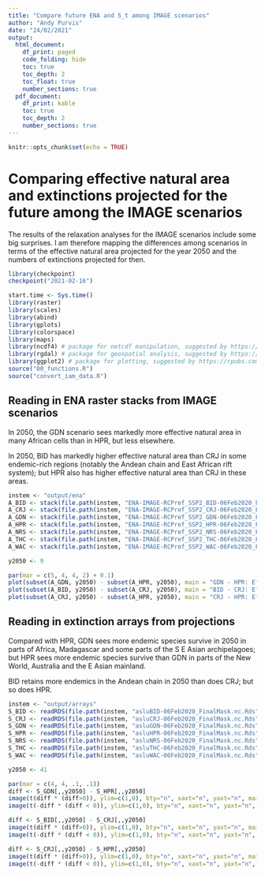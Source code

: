 ```yaml
---
title: "Compare future ENA and S_t among IMAGE scenarios"
author: "Andy Purvis"
date: "24/02/2021"
output:
  html_document: 
    df_print: paged
    code_folding: hide
    toc: true
    toc_depth: 2
    toc_float: true
    number_sections: true
  pdf_document:
    df_print: kable
    toc: true
    toc_depth: 2
    number_sections: true
---
```


```r
knitr::opts_chunk$set(echo = TRUE)
```

# Comparing effective natural area and extinctions projected for the future among the IMAGE scenarios

The results of the relaxation analyses for the IMAGE scenarios include some big surprises. I am therefore mapping the differences among scenarios in terms of the effective natural area projected for the year 2050 and the numbers of extinctions projected for then.

```r
library(checkpoint)
checkpoint("2021-02-16")

start.time <- Sys.time()
library(raster)
library(scales)
library(abind)
library(gplots)
library(colorspace)
library(maps)
library(ncdf4) # package for netcdf manipulation, suggested by https://rpubs.com/boyerag/297592
library(rgdal) # package for geospatial analysis, suggested by https://rpubs.com/boyerag/297592
library(ggplot2) # package for plotting, suggested by https://rpubs.com/boyerag/297592
source("00_functions.R")
source("convert_iam_data.R")
```
## Reading in ENA raster stacks from IMAGE scenarios

In 2050, the GDN scenario sees markedly more effective natural area in many African cells than in HPR, but less elsewhere.

In 2050, BID has markedly higher effective natural area than CRJ in some endemic-rich regions (notably the Andean chain and East African rift system); but HPR also has higher effective natural area than CRJ in these areas. 

```r
instem <- "output/ena"
A_BID <- stack(file.path(instem, "ENA-IMAGE-RCPref_SSP2_BID-06Feb2020_FinalMask.nc"))
A_CRJ <- stack(file.path(instem, "ENA-IMAGE-RCPref_SSP2_CRJ-06Feb2020_FinalMask.nc"))
A_GDN <- stack(file.path(instem, "ENA-IMAGE-RCPref_SSP2_GDN-06Feb2020_FinalMask.nc"))
A_HPR <- stack(file.path(instem, "ENA-IMAGE-RCPref_SSP2_HPR-06Feb2020_FinalMask.nc"))
A_NRS <- stack(file.path(instem, "ENA-IMAGE-RCPref_SSP2_NRS-06Feb2020_FinalMask.nc"))
A_THC <- stack(file.path(instem, "ENA-IMAGE-RCPref_SSP2_THC-06Feb2020_FinalMask.nc"))
A_WAC <- stack(file.path(instem, "ENA-IMAGE-RCPref_SSP2_WAC-06Feb2020_FinalMask.nc"))

y2050 <- 9

par(mar = c(5, 4, 4, 2) + 0.1)
plot(subset(A_GDN, y2050) - subset(A_HPR, y2050), main = "GDN - HPR: Effective natural area in 2050")
plot(subset(A_BID, y2050) - subset(A_CRJ, y2050), main = "BID - CRJ: Effective natural area in 2050")
plot(subset(A_CRJ, y2050) - subset(A_HPR, y2050), main = "CRJ - HPR: Effective natural area in 2050")

```

## Reading in extinction arrays from projections

Compared with HPR, GDN sees more endemic species survive in 2050 in parts of Africa, Madagascar and some parts of the S E Asian archipelagoes; but HPR sees more endemic species survive than GDN in parts of the New World, Australia and the E Asian mainland.

BID retains more endemics in the Andean chain in 2050 than does CRJ; but so does HPR.

```r
instem <- "output/arrays"
S_BID <- readRDS(file.path(instem, "asluBID-06Feb2020_FinalMask.nc.Rds"))
S_CRJ <- readRDS(file.path(instem, "asluCRJ-06Feb2020_FinalMask.nc.Rds"))
S_GDN <- readRDS(file.path(instem, "asluGDN-06Feb2020_FinalMask.nc.Rds"))
S_HPR <- readRDS(file.path(instem, "asluHPR-06Feb2020_FinalMask.nc.Rds"))
S_NRS <- readRDS(file.path(instem, "asluNRS-06Feb2020_FinalMask.nc.Rds"))
S_THC <- readRDS(file.path(instem, "asluTHC-06Feb2020_FinalMask.nc.Rds"))
S_WAC <- readRDS(file.path(instem, "asluWAC-06Feb2020_FinalMask.nc.Rds"))

y2050 <- 41

par(mar = c(4, 4, .1, .1))
diff <- S_GDN[,,y2050] - S_HPR[,,y2050]
image(t(diff * (diff>0)), ylim=c(1,0), bty="n", xaxt="n", yaxt="n", main="GDN has more endemics in 2050 than HPR")
image(t(-diff * (diff < 0)), ylim=c(1,0), bty="n", xaxt="n", yaxt="n", main="HPR has more endemics in 2050 than GDN")

diff <- S_BID[,,y2050] - S_CRJ[,,y2050]
image(t(diff * (diff>0)), ylim=c(1,0), bty="n", xaxt="n", yaxt="n", main="BID has more endemics in 2050 than CRJ")
image(t(-diff * (diff < 0)), ylim=c(1,0), bty="n", xaxt="n", yaxt="n", main="CRJ has more endemics in 2050 than BID")

diff <- S_CRJ[,,y2050] - S_HPR[,,y2050]
image(t(diff * (diff>0)), ylim=c(1,0), bty="n", xaxt="n", yaxt="n", main="CRJ has more endemics in 2050 than HPR")
image(t(-diff * (diff < 0)), ylim=c(1,0), bty="n", xaxt="n", yaxt="n", main="HPR has more endemics in 2050 than CRJ")

```
